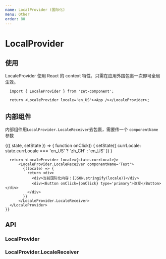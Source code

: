 ```yaml
---
name: LocalProvider (国际化)
menu: Other
order: 80
---
```



# LocalProvider

## 使用
LocaleProvider 使用 React 的 context 特性，只需在应用外围包裹一次即可全局生效。

```
  import { LocaleProvider } from 'zet-component';

  return <LocaleProvider locale='en_US'><App /></LocaleProvider>;
```

## 内部组件
内部组件用`LocalProvider.LocaleReceiver`去包裹，需要传一个 `componentName` 参数

<Playground>
  <State initial={{currLocale: 'en_US'}}>
     {({ state, setState }) => {
      function onClick() {
        setState({
          currLocale: state.currLocale === 'en_US' ? 'zh_CH' : 'en_US'
        })
      }

      return <LocaleProvider locale={state.currLocale}>
          <LocaleProvider.LocaleReceiver componentName='Test'>
            {(locale) => {
              return <div>
                <div>当前国际化内容：{JSON.stringify(locale)}</div>
                <div><Button onClick={onClick} type='primary'>改变</Button></div>
              </div>
            }}
          </LocaleProvider.LocaleReceiver>
      </LocaleProvider>
    }}
  </State>
</Playground>


## API

### LocalProvider
<PropsTable of={LocaleProvider}/>

### LocalProvider.LocaleReceiver
<PropsTable of={LocaleProvider.LocaleReceiver}/>

